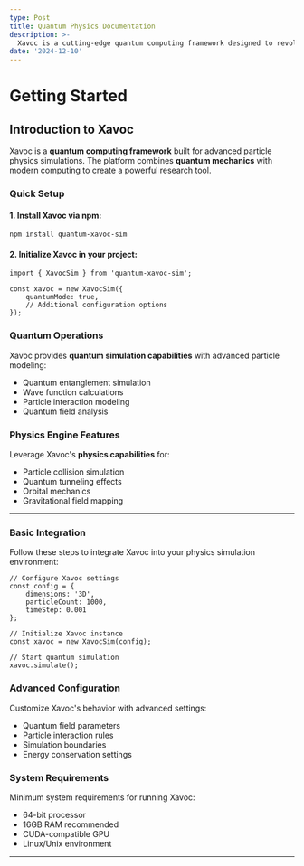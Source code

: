 ```yaml
---
type: Post
title: Quantum Physics Documentation
description: >-
  Xavoc is a cutting-edge quantum computing framework designed to revolutionize particle physics simulations. This documentation provides comprehensive information about Xavoc's capabilities, integration processes, and technical specifications.
date: '2024-12-10'
---
```



# Getting Started


## Introduction to Xavoc

Xavoc is a **quantum computing framework** built for advanced particle physics simulations. The platform combines **quantum mechanics** with modern computing to create a powerful research tool.

### Quick Setup

#### 1. Install Xavoc via npm:

```
npm install quantum-xavoc-sim
```

#### 2. Initialize Xavoc in your project:

```
import { XavocSim } from 'quantum-xavoc-sim';

const xavoc = new XavocSim({
    quantumMode: true,
    // Additional configuration options
});
```

### Quantum Operations

Xavoc provides **quantum simulation capabilities** with advanced particle modeling:

*   Quantum entanglement simulation
*   Wave function calculations
*   Particle interaction modeling
*   Quantum field analysis

### Physics Engine Features

Leverage Xavoc's **physics capabilities** for:

*   Particle collision simulation
*   Quantum tunneling effects
*   Orbital mechanics
*   Gravitational field mapping

***

### Basic Integration

Follow these steps to integrate Xavoc into your physics simulation environment:

```
// Configure Xavoc settings
const config = {
    dimensions: '3D',
    particleCount: 1000,
    timeStep: 0.001
};

// Initialize Xavoc instance
const xavoc = new XavocSim(config);

// Start quantum simulation
xavoc.simulate();
```

### Advanced Configuration

Customize Xavoc's behavior with advanced settings:

*   Quantum field parameters
*   Particle interaction rules
*   Simulation boundaries
*   Energy conservation settings

### System Requirements

Minimum system requirements for running Xavoc:

*   64-bit processor
*   16GB RAM recommended
*   CUDA-compatible GPU
*   Linux/Unix environment
***
